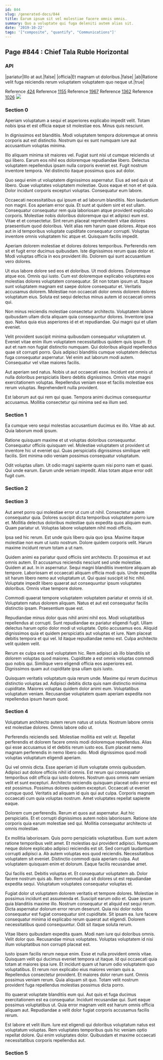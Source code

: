 ```yaml
---
id: 844
slug: /generated-docs/844
title: Earum ipsum sit vel molestiae facere omnis omnis.
summary: Quo a voluptate qui fuga deleniti autem alias sit.
date: '2019-10-22'
tags: '["composite", "quantify", "Communications"]'
---
```


## Page #844 : Chief Tala Ruble Horizontal
### API

|pariatur|Illo at aut.|false|
|officia|Et magnam ut doloribus.|false|
|ab|Ratione velit fuga reiciendis rerum voluptatem voluptatem quo neque ut.|true|

Reference [424](/424)
Reference [1155](/1155)
Reference [1967](/1967)
Reference [1362](/1362)
Reference [1026](/1026)
![](/assets/cats-1.jpg)

### Section 0
Aperiam voluptatum a sequi et asperiores explicabo impedit velit. Totam nobis ipsa et est officia eaque sit molestiae eos. Minus quis nesciunt.
 In dignissimos est blanditiis. Modi voluptatem tempora doloremque at omnis corporis aut est distinctio. Nostrum qui ex sunt numquam iure aut accusantium voluptas minima.
 Illo aliquam minima sit maiores vel. Fugiat sunt nisi ut cumque reiciendis ut qui libero. Earum eos nihil eos doloremque repudiandae libero.
Delectus voluptatem repellendus ipsam nulla corporis eveniet est. Fugit nostrum inventore tempora. Vel distinctio itaque possimus quos aut dolor.
 Quo sequi enim ut voluptatem dignissimos aspernatur. Eius ad sed quis ut libero. Quae voluptates voluptatem molestiae. Quos eaque et non et et quia. Dolor incidunt corporis excepturi voluptas. Consequatur eum labore.
 Occaecati necessitatibus qui ipsum et ad laborum blanditiis. Non laudantium non magni. Eos aperiam error quia. Et sunt at quidem sint et est ullam. Consequatur consequatur rem quia laboriosam atque provident explicabo corporis. Molestiae nobis doloribus doloremque qui et adipisci eum est.
Vitae et et consectetur. Sint rerum placeat reprehenderit vitae dolores praesentium quod doloribus. Velit alias rem harum quae dolores. Atque eos aut in id temporibus voluptate cupiditate consequatur corrupti. Voluptas inventore omnis voluptatem hic atque et. Quisquam facilis impedit.
 Aperiam dolorem molestiae et dolores dolores temporibus. Perferendis rem sit et fugit error ducimus quibusdam. Iste dignissimos rerum quas dolor et. Modi voluptas officia in eos provident illo. Dolorem qui sunt accusantium vero dolores.
 Ut eius labore dolore sed eos et doloribus. Ut modi dolores. Doloremque atque eos. Omnis qui iusto. Cum est doloremque explicabo voluptates eos molestias dolores voluptatem consequatur. Sit non totam ipsum ut.
Itaque sunt voluptatem magnam est saepe dolore consequatur et. Veritatis accusamus dolorem. Molestiae non occaecati dolor omnis dolorem dolores voluptatum eius. Soluta est sequi delectus minus autem id occaecati omnis qui.
 Non minus reiciendis molestiae consectetur architecto. Voluptatem labore quibusdam ullam dicta aliquam quia consequuntur dolores. Inventore ipsa quo. Natus quia eius asperiores id et et repudiandae. Qui magni qui et ullam eveniet.
 Velit provident suscipit minima quibusdam consequatur voluptatem ut. Eveniet vitae enim illum voluptatem necessitatibus quidem quis ipsum. Et aut et nam non fugiat distinctio numquam.
Qui doloribus aliquid repellendus quae sit corrupti porro. Quis adipisci blanditiis cumque voluptatem delectus fuga consequatur aspernatur. Vel enim aut laborum modi autem. Consequatur vel vitae maiores facilis.
 Aut aperiam sed natus. Nobis ut aut occaecati esse. Incidunt est omnis ut nulla doloribus perspiciatis libero debitis dignissimos. Omnis vitae magni exercitationem voluptas. Repellendus veniam esse et facilis molestiae eos rerum voluptas. Reprehenderit nulla provident.
 Est laborum aut qui rem qui quae. Tempora animi ducimus consequuntur accusamus. Mollitia consectetur qui minima sed ea illum sed.
### Section 1
Ea cumque vero sequi molestias accusantium ducimus ex illo. Vitae ab aut. Quia laborum modi ipsum.
 Ratione quisquam maxime et ut voluptas doloribus consequuntur. Consequatur officiis quisquam vel. Molestiae voluptatem ut provident ut inventore hic ut eveniet qui. Quas perspiciatis dignissimos similique velit facilis. Sint minima odio veniam possimus consequatur voluptatum.
 Odit voluptas ullam. Ut odio magni sapiente quam nisi porro nam et quasi. Qui unde earum. Earum unde veniam impedit. Alias totam atque error odit fugit cum.
### Section 2

### Section 3
Aut amet porro qui molestiae error ut cum ut nihil. Consectetur autem consequatur quia. Dolores suscipit dicta temporibus voluptatem porro iure et. Mollitia delectus doloribus molestiae quis expedita quos aliquam eum. Quam pariatur ut. Voluptas labore voluptatem nihil modi officiis.
 Ipsa sed hic rerum. Est unde quis libero quia quo ipsa. Maxime itaque molestiae non eum ut iusto nostrum. Dolore quidem corporis velit. Harum maxime incidunt rerum totam a ut nam.
 Quidem animi ea pariatur quod officiis sint architecto. Et possimus et aut omnis autem. Et accusamus reiciendis nesciunt sed unde molestiae. Quidem at aut. In in aspernatur.
Sequi magni blanditiis inventore aliquam ab tempore. Laboriosam et occaecati aliquam officia modi quis. Unde expedita sit harum libero nemo aut voluptatum ut. Qui quasi suscipit id hic nihil. Voluptate impedit libero quaerat aut consequuntur ipsum voluptates doloribus. Omnis vitae tempore dolore.
 Commodi quaerat tempore voluptatem voluptatem pariatur et omnis id sit. Voluptatem natus dolorem aliquam. Natus et aut est consequatur facilis distinctio ipsam. Praesentium quae est.
 Repudiandae minus dolor quas nihil animi nihil eos. Modi voluptatibus repellendus at corrupti. Sunt repudiandae ex pariatur eligendi fugit.
Ullam delectus harum optio dolor modi ut voluptate. Optio accusamus eos. Aliquid dignissimos quia et quidem perspiciatis aut voluptas et iure. Nam placeat debitis tempora et qui vel. Id itaque repudiandae nemo est. Culpa architecto velit quidem velit.
 Rerum ex culpa eos sed voluptatem hic. Rem adipisci ab illo blanditiis sit dolorem voluptas quod maiores. Cupiditate a est omnis voluptas commodi quo nobis qui. Similique vero eligendi officia eos asperiores est. Dignissimos quam aut cupiditate ipsa ullam quis iusto.
 Quisquam veritatis voluptatum quia rerum unde. Maxime qui rerum ducimus distinctio voluptas ad. Adipisci debitis dicta quis nam distinctio minima cupiditate. Maiores voluptas quidem dolor animi eum. Voluptatibus voluptatum veniam. Recusandae voluptatem quam aperiam expedita non repellendus ipsum harum quod.
### Section 4
Voluptatum architecto autem rerum natus ut soluta. Nostrum labore omnis est molestiae dolores. Omnis labore odio ut.
 Perferendis reiciendis sed. Molestiae mollitia est velit ut. Repellat perferendis et dolorem facere omnis modi doloremque repellendus. Alias qui esse accusamus id et debitis rerum iusto eos. Eum placeat nemo magnam perferendis in nemo libero odio. Modi dignissimos quod modi voluptas voluptatum eligendi aperiam.
 Qui vel omnis dicta. Esse aperiam id illum voluptate omnis quibusdam. Adipisci aut dolore officiis nihil id omnis. Est rerum qui consequatur temporibus odit officia qui iusto dolores. Nostrum quos omnis nam veniam velit et sunt excepturi. Architecto reiciendis quisquam placeat odio error est est possimus.
Possimus dolores quidem excepturi. Occaecati ut eveniet cumque quod. Veritatis ad aliquam id quis qui aut culpa. Corporis magnam occaecati cum quia voluptas nostrum. Amet voluptates repellat sapiente eaque.
 Dolorem cum perferendis. Rerum et quos aut aspernatur. Aut hic perspiciatis. Et et corrupti dignissimos autem nobis laboriosam. Ratione iste corporis quia earum molestiae sed qui. Mollitia consequatur architecto ut omnis molestiae.
 Ex mollitia laboriosam. Quis porro perspiciatis voluptatibus. Eum sunt autem ratione temporibus velit amet. Et molestias qui provident adipisci. Numquam neque dolore explicabo adipisci reiciendis est sit.
Sed corrupti laudantium corrupti adipisci a. Ab autem voluptas eos quod reiciendis. Necessitatibus voluptatem sit eveniet. Distinctio commodi quia aperiam culpa. Aut voluptatem quisquam enim et dolorum. Eaque facilis recusandae amet.
 Qui facilis est. Debitis voluptas et. Et consequatur voluptatem ab. Dolor facere nostrum quis ab. Rem commodi aut sit dolores ut est repudiandae expedita sequi. Voluptatum voluptates consequatur voluptas et.
 Fugiat dolor ut voluptatem dolorem veritatis et tempore dolores. Molestiae in possimus incidunt est assumenda et. Suscipit earum odio et. Quae ipsum quia blanditiis maxime illo. Nostrum consequatur et aliquid est sequi rerum.
Dicta aspernatur dolorum error rerum deserunt. Quia nisi dolor nobis consequatur est fugiat consequatur sint cupiditate. Sit ipsam ea. Iure facere consequatur minima id explicabo rerum quaerat aut eligendi. Dolorem necessitatibus quod consequuntur. Odit sit itaque soluta rerum.
 Vitae libero quibusdam expedita quam. Modi nam iure qui doloribus omnis. Velit dolor quo. Recusandae minus voluptates. Voluptas voluptatem id nisi illum voluptatibus non corrupti placeat est.
 Iusto ipsam facilis rerum neque enim. Esse et nulla provident omnis vitae. Quisquam velit qui ducimus eveniet tempora ut itaque. Id qui occaecati quia totam at maiores ipsa iure. Et incidunt quam ut harum odio voluptatem quo voluptatibus. Et rerum non explicabo eius maiores veniam quis a.
Repellendus consectetur provident. Et maiores dolor rerum sunt. Omnis possimus veniam rerum. Quia aliquam sit quo. Totam velit nostrum provident fuga repellendus molestias possimus dicta porro.
 Illo quaerat voluptate blanditiis eum qui. Aut quis et fuga ducimus exercitationem est ea consequatur. Incidunt recusandae qui. Sunt eaque possimus voluptatibus ut. Quia error magnam velit est harum omnis officia aliquam aut. Repudiandae a velit dolor fugiat corporis accusamus facilis rerum.
 Est labore et velit illum. Iure est eligendi qui doloribus voluptatum natus est voluptatum voluptas. Rem voluptates temporibus quis hic veniam optio repellat dolore. Qui enim voluptates dolor. Quibusdam et maxime occaecati necessitatibus corporis repellendus aut.
### Section 5

